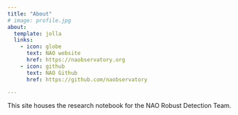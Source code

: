 ```yaml
---
title: "About"
# image: profile.jpg
about:
  template: jolla
  links:
    - icon: globe
      text: NAO website
      href: https://naobservatory.org
    - icon: github
      text: NAO Github
      href: https://github.com/naobservatory

---
```


This site houses the research notebook for the NAO Robust Detection Team.
